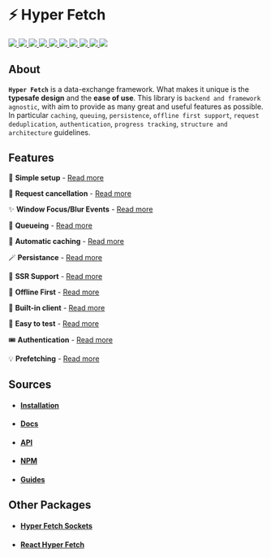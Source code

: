# ⚡ Hyper Fetch

<p>
  <a href="https://bettertyped.com/">
    <img src="https://custom-icon-badges.demolab.com/static/v1?label=&message=BetterTyped&color=333&logo=BT" />
  </a>
  <a href="https://github.com/BetterTyped/hyper-fetch">
    <img src="https://custom-icon-badges.demolab.com/github/stars/BetterTyped/hyper-fetch?logo=star&color=118ab2" />
  </a>
  <a href="https://github.com/BetterTyped/hyper-fetch/blob/main/License.md">
    <img src="https://custom-icon-badges.demolab.com/github/license/BetterTyped/hyper-fetch?logo=law&color=yellow" />
  </a>
  <a href="https://www.npmjs.com/package/@hyper-fetch/core">
    <img src="https://custom-icon-badges.demolab.com/npm/v/@hyper-fetch/core.svg?logo=npm&color=e76f51" />
  </a>
  <a href="https://api.codeclimate.com/v1/badges/eade9435e75ecea0c004/test_coverage">
    <img src="https://api.codeclimate.com/v1/badges/eade9435e75ecea0c004/test_coverage" />
  </a>
  <a href="https://github.com/BetterTyped/hyper-fetch">
    <img src="https://custom-icon-badges.demolab.com/badge/typescript-%23007ACC.svg?logo=typescript&logoColor=white" />
  </a>
  <a href="https://github.com/BetterTyped/hyper-fetch">
    <img src="https://custom-icon-badges.demolab.com/badge/-REST-informational?logo=rss&color=11b8cc" />
  </a>
  <a href="https://github.com/BetterTyped/hyper-fetch">
    <img src="https://custom-icon-badges.demolab.com/badge/-GraphQL-E10098?logo=graphql&logoColor=white" />
  </a>
  <a href="https://gitter.im/hyper-fetch/community?utm_source=badge&utm_medium=badge&utm_campaign=pr-badge&utm_content=badge">
    <img src="https://custom-icon-badges.demolab.com/badge/chat%20-on%20gitter-brightgreen.svg?logo=gitter&color=blueviolet" />
  </a>
  <a href="https://www.npmjs.com/package/@hyper-fetch/core">
    <img src="https://custom-icon-badges.demolab.com/bundlephobia/minzip/@hyper-fetch/core?color=64BC4B&logo=package" />
  </a>
</p>

## About

**`Hyper Fetch`** is a data-exchange framework. What makes it unique is the **typesafe design** and the **ease of use**.
This library is `backend and framework agnostic`, with aim to provide as many great and useful features as possible. In
particular `caching`, `queuing`, `persistence`, `offline first support`, `request deduplication`, `authentication`,
`progress tracking`, `structure and architecture` guidelines.

## Features

🔮 **Simple setup** - [Read more](https://hyperfetch.bettertyped.com/docs/guides/Basic/Setup.mdx)

🎯 **Request cancellation** - [Read more](https://hyperfetch.bettertyped.com/docs/guides/Advanced/Cancellation.mdx)

✨ **Window Focus/Blur Events** -
[Read more](https://hyperfetch.bettertyped.com/docs/guides/React/Window%20Focus%20&%20Blur)

🚀 **Queueing** - [Read more](https://hyperfetch.bettertyped.com/docs/guides/Advanced/Queueing.mdx)

💎 **Automatic caching** - [Read more](https://hyperfetch.bettertyped.com/docs/core/Cache.mdx)

🪄 **Persistance** - [Read more](https://hyperfetch.bettertyped.com/docs/guides/Advanced/Persistence.mdx)

🎊 **SSR Support** - [Read more](https://hyperfetch.bettertyped.com/docs/Getting%20Started/Environment)

🔋 **Offline First** - [Read more](https://hyperfetch.bettertyped.com/docs/guides/Advanced/Offline.mdx)

📡 **Built-in client** - [Read more](https://hyperfetch.bettertyped.com/docs/core/Client)

🧪 **Easy to test** - [Read more](https://hyperfetch.bettertyped.com/docs/Getting%20Started/Testing.mdx)

🎟 **Authentication** - [Read more](https://hyperfetch.bettertyped.com/docs/guides/Basic/Authentication.mdx)

💡 **Prefetching** - [Read more](https://hyperfetch.bettertyped.com/docs/guides/Advanced/Prefetching)

## Sources

- #### [Installation](https://hyperfetch.bettertyped.com/docs/Getting%20Started/Installation)
- #### [Docs](https://hyperfetch.bettertyped.com/)
- #### [API](https://hyperfetch.bettertyped.com/api/)
- #### [NPM](https://www.npmjs.com/package/@hyper-fetch/core)
- #### [Guides](https://hyperfetch.bettertyped.com/docs/guides/Basic/Setup)

## Other Packages

- #### [Hyper Fetch Sockets](https://github.com/BetterTyped/hyper-fetch/tree/main/packages/sockets)
- #### [React Hyper Fetch](https://github.com/BetterTyped/hyper-fetch/tree/main/packages/react)
